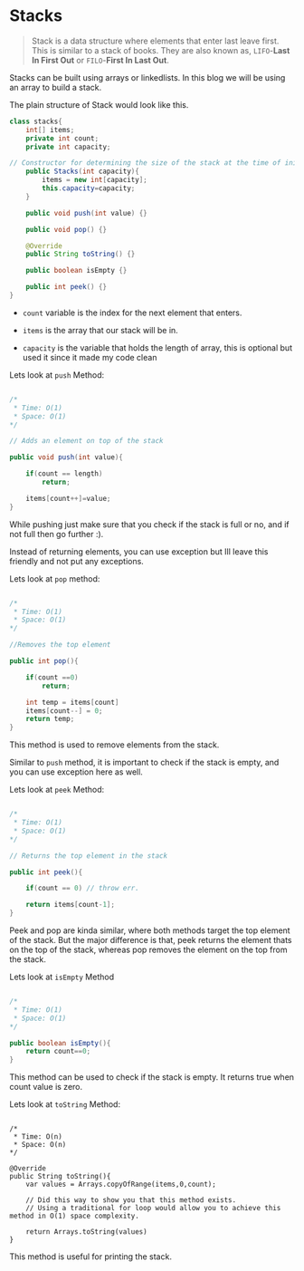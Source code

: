 # Stacks

> Stack is a data structure where elements that enter last leave first. This is similar to a stack of books.
They are also known as, `LIFO`-**Last In First Out** or `FILO`-**First In Last Out**.

Stacks can be built using arrays or linkedlists. In this blog we will be using an array to build a stack.

The plain structure of Stack would look like this.

```java:Stacks.java
class stacks{
    int[] items;
    private int count;
    private int capacity;

// Constructor for determining the size of the stack at the time of initialization
    public Stacks(int capacity){
        items = new int[capacity];
        this.capacity=capacity;
    }

    public void push(int value) {}

    public void pop() {}

    @Override
    public String toString() {}

    public boolean isEmpty {}

    public int peek() {}
}
```
- `count` variable is the index for the next element that enters.

- `items` is the array that our stack will be in.

- `capacity` is the variable that holds the length of array, this is optional but used it since it made my code clean

Lets look at `push` Method:

```java:push.java

/*
 * Time: O(1)
 * Space: O(1)
*/

// Adds an element on top of the stack

public void push(int value){

    if(count == length) 
        return;

    items[count++]=value;
}
```
While pushing just make sure that you check if the stack is full or no, and if not full then go further :).

Instead of returning elements, you can use exception but Ill leave this friendly and not put any exceptions.


Lets look at `pop` method:

```java:pop.java

/*
 * Time: O(1)
 * Space: O(1)
*/

//Removes the top element

public int pop(){

    if(count ==0) 
        return;

    int temp = items[count]
    items[count--] = 0;
    return temp;
}
```
This method is used to remove elements from the stack.

Similar to `push` method, it is important to check if the stack is empty, and you can use exception here as well.

Lets look at `peek` Method:

```java:peek.java

/*
 * Time: O(1)
 * Space: O(1)
*/

// Returns the top element in the stack

public int peek(){

    if(count == 0) // throw err. 

    return items[count-1];
}
```
Peek and pop are kinda similar, where both methods target the top element of the stack. 
But the major difference is that, peek returns the element thats on the top of the stack, whereas pop removes the element on the top from the stack.

Lets look at `isEmpty` Method

```java:isEmpty.java

/*
 * Time: O(1)
 * Space: O(1)
*/

public boolean isEmpty(){
    return count==0;
}
```
This method can be used to check if the stack is empty. It returns true when count value is zero.


Lets look at `toString` Method:

```java:toString

/*
 * Time: O(n)
 * Space: O(n)
*/

@Override
public String toString(){
    var values = Arrays.copyOfRange(items,0,count); 
    
    // Did this way to show you that this method exists. 
    // Using a traditional for loop would allow you to achieve this method in O(1) space complexity.

    return Arrays.toString(values)
}
```
This method is useful for printing the stack.

